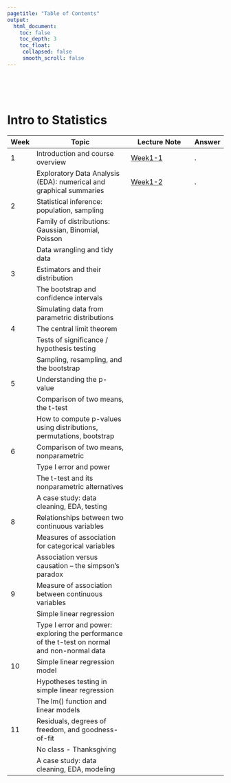 ```yaml
---
pagetitle: "Table of Contents"
output:
  html_document:
    toc: false
    toc_depth: 3
    toc_float:
     collapsed: false
     smooth_scroll: false
---
```


<!-- <link rel="stylesheet" href="styles.css" type="text/css"> -->

<br><br><br>

# Intro to Statistics

| Week |  Topic                                                                                         | Lecture Note                                                      | Answer |
|------|------------------------------------------------------------------------------------------------|-------------------------------------------------------------------|--------|
| 1    |  Introduction and course overview                                                              | [Week1-1](stat_seminar_wk01-2.html)                               | .      |
|      |  Exploratory Data Analysis (EDA): numerical and graphical summaries                            | [Week1-2](stat_seminar_wk01-2.html)                               | .      |
| 2    |  Statistical inference: population, sampling                                                   |                                                                   |        |
|      |  Family of distributions: Gaussian, Binomial, Poisson                                          |                                                                   |        |
|      |  Data wrangling and tidy data                                                                  |                                                                   |        |
| 3    |  Estimators and their distribution                                                             |                                                                   |        |
|      |  The bootstrap and confidence intervals                                                        |                                                                   |        |
|      |  Simulating data from parametric distributions                                                 |                                                                   |        |
| 4    |  The central limit theorem                                                                     |                                                                   |        |
|      |  Tests of significance / hypothesis testing                                                    |                                                                   |        |
|      |  Sampling, resampling, and the bootstrap                                                       |                                                                   |        |
| 5    |  Understanding the p-value                                                                     |                                                                   |        |
|      |  Comparison of two means, the t-test                                                           |                                                                   |        |
|      |  How to compute p-values using distributions, permutations, bootstrap                          |                                                                   |        |
| 6    |  Comparison of two means, nonparametric                                                        |                                                                   |        |
|      |  Type I error and power                                                                        |                                                                   |        |
|      |  The t-test and its nonparametric alternatives                                                 |                                                                   |        |
|      |  A case study: data cleaning, EDA, testing                                                     |                                                                   |        |
| 8    |  Relationships between two continuous variables                                                |                                                                   |        |
|      |  Measures of association for categorical variables                                             |                                                                   |        |
|      |  Association versus causation – the simpson’s paradox                                          |                                                                   |        |
| 9    |  Measure of association between continuous variables                                           |                                                                   |        |
|      |  Simple linear regression                                                                      |                                                                   |        |
|      |  Type I error and power: exploring the performance of the t-test on normal and non-normal data |                                                                   |        |
| 10   |  Simple linear regression model                                                                |                                                                   |        |
|      |  Hypotheses testing in simple linear regression                                                |                                                                   |        |
|      |  The lm() function and linear models                                                           |                                                                   |        |
| 11   |  Residuals, degrees of freedom, and goodness-of-fit                                            |                                                                   |        |
|      |  No class - Thanksgiving                                                                       |                                                                   |        |
|      |  A case study: data cleaning, EDA, modeling                                                    |                                                                   